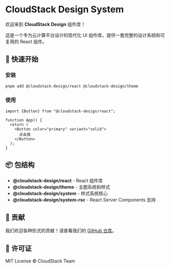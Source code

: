 
<Meta />

# CloudStack Design System

欢迎来到 **CloudStack Design** 组件库！

这是一个专为云计算平台设计的现代化 UI 组件库，提供一套完整的设计系统和可复用的 React 组件。

## 🚀 快速开始

### 安装

```bash
pnpm add @cloudstack-design/react @cloudstack-design/theme
```

### 使用

```tsx
import {Button} from "@cloudstack-design/react";

function App() {
  return (
    <Button color="primary" variant="solid">
      点击我
    </Button>
  );
}
```

## 📦 包结构

- **@cloudstack-design/react** - React 组件库
- **@cloudstack-design/theme** - 主题系统和样式
- **@cloudstack-design/system** - 样式系统核心
- **@cloudstack-design/system-rsc** - React Server Components 支持

## 🤝 贡献

我们欢迎各种形式的贡献！请查看我们的 [GitHub 仓库](https://github.com/cloudstack/cloudstack-design)。

## 📄 许可证

MIT License © CloudStack Team
